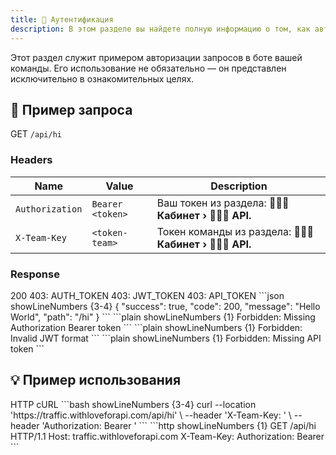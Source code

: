 ```yaml
---
title: 🔑 Аутентификация
description: В этом разделе вы найдете полную информацию о том, как авторизовать ваш запрос.
---
```


<Note type="danger" title="Danger">
  Этот раздел служит примером авторизации запросов в боте вашей команды. Его использование не обязательно — он представлен исключительно в ознакомительных целях.
</Note>

## 📌 Пример запроса
<BlueCode>GET</BlueCode> ``/api/hi``

### Headers
| Name        | Value                 | Description                                     |
| ----------- | --------------------- | ----------------------------------------------- |
| `Authorization` | `Bearer <token>`  | Ваш токен из раздела: **🧑🏻‍💻 Кабинет › 🧑🏻‍💻 API.**      |
| `X-Team-Key`    | `<token-team>`    | Токен команды из раздела: **🧑🏻‍💻 Кабинет › 🧑🏻‍💻 API.**  |

### Response

<Tabs defaultValue="200" className="pt-5 pb-1">
  <TabsList>
    <TabsTrigger value="200">200</TabsTrigger>
    <TabsTrigger value="403_1">403: AUTH_TOKEN</TabsTrigger>
    <TabsTrigger value="403_2">403: JWT_TOKEN</TabsTrigger>
    <TabsTrigger value="403_3">403: API_TOKEN</TabsTrigger>
  </TabsList>
  <TabsContent value="200">
    ```json showLineNumbers {3-4}
    {
      "success": true,
      "code": 200,
      "message": "Hello World",
      "path": "/hi"
    }
    ```
  </TabsContent>
  <TabsContent value="403_1">
    ```plain showLineNumbers {1}
Forbidden: Missing Authorization Bearer token
    ```
  </TabsContent>
  <TabsContent value="403_2">
    ```plain showLineNumbers {1}
Forbidden: Invalid JWT format
    ```
  </TabsContent>
  <TabsContent value="403_3">
    ```plain showLineNumbers {1}
Forbidden: Missing API token
    ```
  </TabsContent>
</Tabs>

## 💡 Пример использования

<Tabs defaultValue="HTTP" className="pt-5 pb-1">
  <TabsList>
    <TabsTrigger value="HTTP">HTTP</TabsTrigger>
    <TabsTrigger value="cURL">cURL</TabsTrigger>
  </TabsList>
  <TabsContent value="cURL">
    ```bash showLineNumbers {3-4}
    curl --location 'https://traffic.withloveforapi.com/api/hi' \
    --header 'X-Team-Key: <token-team>' \
    --header 'Authorization: Bearer <token>'
    ```
  </TabsContent>
  <TabsContent value="HTTP">
    ```http showLineNumbers {1}
    GET /api/hi HTTP/1.1
    Host: traffic.withloveforapi.com
    X-Team-Key: <token-team>
    Authorization: Bearer <token>
    ```
  </TabsContent>
</Tabs>